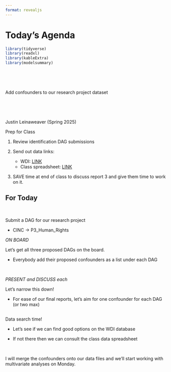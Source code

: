 ```yaml
---
format: revealjs
---
```


# Today's Agenda {background-image="Images/background-data_blue_v4.png"}

```r
library(tidyverse)
library(readxl)
library(kableExtra)
library(modelsummary)
```

<br>

<br>

::: {.r-fit-text}
Add confounders to our research project dataset
:::

<br>

<br>

::: r-stack
Justin Leinaweaver (Spring 2025)
:::

::: notes
Prep for Class

1. Review identification DAG submissions

2. Send out data links:
    - WDI: [LINK](https://databank.worldbank.org/source/world-development-indicators)
    - Class spreadsheet: [LINK](https://docs.google.com/spreadsheets/d/1qLZjrK1QCzzX7W8TIUduyIdcCXSpPP-2r9DxI7VqQwk/edit#gid=0)

3. SAVE time at end of class to discuss report 3 and give them time to work on it.
:::



## For Today {background-image="Images/background-slate_v2.png" .center}

<br>

::: {.r-fit-text}

Submit a DAG for our research project

- CINC &#8594; P3_Human_Rights

:::

::: notes
*ON BOARD*

Let's get all three proposed DAGs on the board.

- Everybody add their proposed confounders as a list under each DAG

<br>

*PRESENT and DISCUSS each*

Let's narrow this down!

- For ease of our final reports, let's aim for one confounder for each DAG (or two max) 

:::


## {background-image="Images/12_3-WDI_Database.png" background-size='85%'}

::: notes

Data search time!

- Let's see if we can find good options on the WDI database

- If not there then we can consult the class data spreadsheet

<br>

I will merge the confounders onto our data files and we'll start working with multivariate analyses on Monday.
:::



